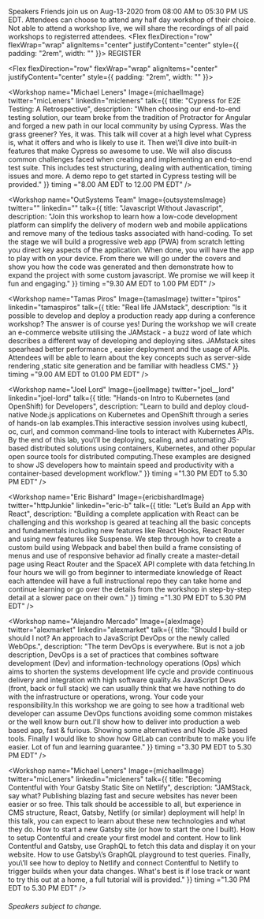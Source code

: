 

<Hidden as="h1">Speakers</Hidden>
<Card>
<Text>
Friends join us on Aug-13-2020 from 08:00 AM to 05:30 PM US EDT. Attendees can choose to attend any half day workshop of their choice.
Not able to attend a workshop live, we will share the recordings of all paid workshops to registerred attendees.
</Text>
</Card>
<Flex flexDirection="row" flexWrap="wrap" alignItems="center" justifyContent="center" style={{ padding: "2rem", width: "" }}>
<ButtonLink
            href="https://www.eventbrite.com/e/javascript-and-friends-conference-2020-registration-109564969774"
            alignSelf="center"
            mr={40}
            target="_blank" rel="noopener noreferrer"
          >
            REGISTER
          </ButtonLink>          
</Flex>        

<Flex flexDirection="row" flexWrap="wrap" alignItems="center" justifyContent="center" style={{ padding: "2rem", width: "" }}>


<Workshop name="Michael Leners" Image={michaelImage} 
twitter="micLeners" 
linkedin="micleners" 
talk={{ title: "Cypress for E2E Testing: A Retrospective", 
description: "When choosing our end-to-end testing solution\, our team broke from the tradition of Protractor for Angular and forged a new path in our local community by using Cypress. Was the grass greener? Yes\, it was. This talk will cover at a high level what Cypress is\, what it offers and who is likely to use it. Then we\’ll dive into built-in features that make Cypress so awesome to use. We will also discuss common challenges faced when creating and implementing an end-to-end test suite. This includes test structuring\, dealing with authentication\, timing issues and more. A demo repo to get started in Cypress testing will be provided." }} 
timing ="8.00 AM EDT to 12.00 PM EDT"
 />

 <Workshop name="OutSystems Team" Image={outsystemsImage} 
twitter="" 
linkedin="" 
talk={{ title: "Javascript Without Javascript", 
description: "Join this workshop to learn how a low-code development platform can simplify the delivery of modern web and mobile applications and remove many of the tedious tasks associated with hand-coding. To set the stage we will build a progressive web app (PWA) from scratch letting you direct key aspects of the application. When done\, you will have the app to play with on your device. From there we will go under the covers and show you how the code was generated and then demonstrate how to expand the project with some custom javascript.  We promise we will keep it fun and engaging." }} 
 timing ="9.30 AM EDT to 1.00 PM EDT"
 />

<Workshop name="Tamas Piros" Image={tamasImage} 
twitter="tpiros" 
linkedin="tamaspiros" 
talk={{ title: "Real life JAMstack", 
description: "Is it possible to develop and deploy a production ready app during a conference workshop? The answer is of course yes! During the workshop we will create an e-commerce website utilising the JAMstack - a buzz word of late which describes a different way of developing and deploying sites. JAMstack sites spearhead better performance \, easier deployment and the usage of APIs. Attendees will be able to learn about the key concepts such as server-side rendering \,static site generation and be familiar with headless CMS." }} 
 timing ="9.00 AM EDT to 01.00 PM EDT"
 />
 
 <Workshop name="Joel Lord" Image={joelImage} 
twitter="joel__lord" 
linkedin="joel-lord" 
talk={{ title: "Hands-on Intro to Kubernetes (and OpenShift) for Developers", 
description: "Learn to build and deploy cloud-native Node.js applications on Kubernetes and OpenShift through a series of hands-on lab examples.This interactive session involves using kubectl\, oc\, curl\, and common command-line tools to interact with Kubernetes APIs. By the end of this lab, you\’ll be deploying\, scaling\, and automating JS-based distributed solutions using containers\, Kubernetes\, and other popular open source tools for distributed computing.These examples are designed to show JS developers how to maintain speed and productivity with a container-based development workflow." }} 
timing ="1.30 PM EDT to 5.30 PM EDT"
 />

 <Workshop name="Eric Bishard" Image={ericbishardImage} 
twitter="httpJunkie" 
linkedin="eric-b" 
talk={{ title: "Let’s Build an App with React", 
description: "Building a complete application with React can be challenging and this workshop is geared at teaching all the basic concepts and fundamentals including new features like React Hooks, React Router and using new features like Suspense. We step through how to create a custom build using Webpack and babel then build a frame consisting of menus and use of responsive behavior ad finally create a master-detail page using React Router and the SpaceX API complete with data fetching.In four hours we will go from beginner to intermediate knowledge of React each attendee will have a full instructional repo they can take home and continue learning or go over the details from the workshop in step-by-step detail at a slower pace on their own." }} 
timing ="1.30 PM EDT to 5.30 PM EDT"
 />

<Workshop name="Alejandro Mercado" Image={alexImage} 
twitter="alexmarket" 
linkedin="alexmarket" 
talk={{ title: "Should I build or should I not? An approach to JavaScript DevOps or the newly called WebOps.", 
description: "The term DevOps is everywhere. But is not a job description\, DevOps is a set of practices that combines software development (Dev) and information-technology operations (Ops) which aims to shorten the systems development life cycle and provide continuous delivery and integration with high software quality.As JavaScript Devs (front\, back or full stack) we can usually think that we have nothing to do with the infrastructure or operations\, wrong. Your code your responsibility.In this workshop we are going to see how a traditional web developer can assume DevOps functions avoiding some common mistakes or the well know burn out.I\'ll show how to deliver into production a web based app\, fast & furious. Showing some alternatives and Node JS based tools. Finally I would like to show how GitLab can contribute to make you life easier. Lot of fun and learning guarantee." }} 
 timing ="3.30 PM EDT to 5.30 PM EDT"
 />

<Workshop name="Michael Leners" Image={michaelImage} 
twitter="micLeners" 
linkedin="micleners" 
talk={{ title: "Becoming Contentful with Your Gatsby Static Site on Netlify", 
description: "JAMStack\, say what? Publishing blazing fast and secure websites has never been easier or so free. This talk should be accessible to all\, but experience in CMS structure\, React\, Gatsby\, Netlify (or similar) deployment will help! In this talk\, you can expect to learn about these new technologies and what they do. How to start a new Gatsby site (or how to start the one I built). How to setup Contentful and create your first model and content. How to link Contentful and Gatsby\, use GraphQL to fetch this data and display it on your website. How to use Gatsby\’s GraphQL playground to test queries. Finally, you\’ll see how to deploy to Netlify and connect Contentful to Netlify to trigger builds when your data changes. What\'s best is if lose track or want to try this out at a home\, a full tutorial will is provided." }} 
timing ="1.30 PM EDT to 5.30 PM EDT"
 />


</Flex>

###### Speakers subject to change.

